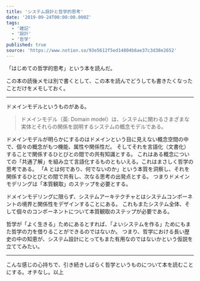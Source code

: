 ```yaml
---
title: 'システム設計と哲学的思考'
date: '2019-09-24T00:00:00.000Z'
tags:
  - '雑記'
  - '設計'
  - '哲学'
published: true
source: 'https://www.notion.so/93e5612f5ed14804b6ae37c3d38e2652'
---
```



「はじめての哲学的思考」という本を読んだ。

<LinkPreview src="https://www.amazon.co.jp/exec/obidos/ASIN/4480689818/hatena-blog-22/" />

この本の読後メモは別で書くとして、この本を読んでどうしても書きたくなったことだけをメモしておく。

---

ドメインモデルというものがある。

> ドメインモデル（英: Domain model）は、システムに関わるさまざまな実体とそれらの関係を説明するシステムの概念モデルである。

<LinkPreview src="https://ja.wikipedia.org/wiki/%E3%83%89%E3%83%A1%E3%82%A4%E3%83%B3%E3%83%A2%E3%83%87%E3%83%AB" />

ドメインモデルが明らかにするのはドメインという目に見えない概念空間の中で、個々の概念がもつ機能、属性や関係性だ。 そしてそれを言語化（文書化）することで関係するひとびとの間での共有知識とする。 これはある概念についての「共通了解」を組み立て言語化するものともいえる。これはまさしく哲学の思考である。 「A とは何であり、何でないのか」という本質を洞察し、それを関係するひとびとの間で共有し、次なる思考の出発点とする。 つまりドメインモデリングは「本質観取」のステップを必要とする。

ドメインモデリングに限らず、システムアーキテクチャとはシステムコンポーネントの境界と関係性をデザインすることにある。 これもまたシステム全体、そして個々のコンポーネントについて本質観取のステップが必要である。

哲学が「よく生きる」ためにあるとすれば、「よいシステムを作る」ためにもまた哲学の力を借りることができるのではないか。 つまり、哲学における長い歴史の中の知恵が、システム設計にとってもまた有用なのではないかという仮説を立ててみたい。

---

こんな感じの心持ちで、引き続きしばらく哲学というものについて本を読むことにする。オチなし。以上
